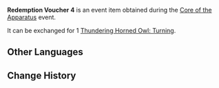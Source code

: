 {{Item Infobox
|id           = 101870
|image        = Item Redemption Voucher 4.png
|type         = Event Items
|group        = Redemption Vouchers
|description  = Used to redeem [[Thundering Horned Owl: Turning]]
|source1      = [[Core of the Apparatus]] Event
|event        = Core of the Apparatus
}}
'''Redemption Voucher 4''' is an event item obtained during the [[Core of the Apparatus]] event.

It can be exchanged for 1 [[Thundering Horned Owl: Turning]].

==Other Languages==
{{Other Languages
|default_hidden = 1
|en      = Redemption Voucher 4
|zhs     = 兑换券4号
|zhs_rm  = Duìhuàn-quàn Sì Hào
|zht     = 兌換券4號
|zht_rm  = Duìhuàn-quàn Sì Hào
|ja      = 引換券4
|ja_rm   = Hikikaeken Shi
|ko      = 교환 쿠폰 4호
|ko_rm   = Gyohwan Kupon Saho
|es      = Cupón de canje n.º 4
|fr      = Coupon d'échange 4
|ru      = Купон обмена №4
|th      = คูปองแลกรับหมายเลข 4
|th_rm   = 
|vi      = Phiếu Quà Tặng 4
|de      = Gutschein Nr.4
|id      = Kupon Penukaran 4
|pt      = Cupom de Troca 4
}}

==Change History==
{{Change History|2.7}}